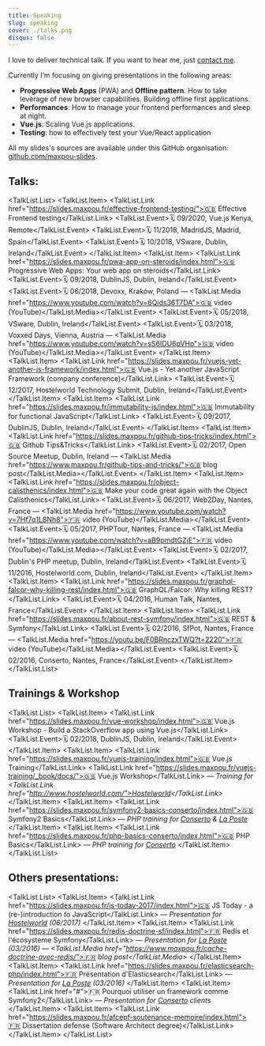 ```yaml
---
title: Speaking
slug: speaking
cover: ./talks.png
disqus: false
---
```




I love to deliver technical talk. If you want to hear me, just <a href="mailto:hello@maxpou.fr?subject=Speaking+Inquiry">contact me</a>.

Currently I’m focusing on giving presentations in the following areas:

* **Progressive Web Apps** (PWA) and **Offline pattern**. How to take leverage of new browser capabilities. Building offline first applications.
* **Performances**: How to manage your frontend performances and sleep at night.
* **Vue.js**: Scaling Vue.js applications.
* **Testing**: how to effectively test your Vue/React application


All my slides's sources are available under this GitHub organisation: [github.com/maxpou-slides](https://github.com/maxpou-slides).

## Talks:

<TalkList.List>
  <TalkList.Item>
    <TalkList.Link href="https://slides.maxpou.fr/effective-frontend-testing/">🇬🇧 Effective Frontend testing</TalkList.Link>
    <TalkList.Event>🗓 09/2020, Vue.js Kenya, Remote</TalkList.Event>
    <TalkList.Event>🗓 11/2018, MadridJS, Madrid, Spain</TalkList.Event>
    <TalkList.Event>🗓 10/2018, VSware, Dublin, Ireland</TalkList.Event>
  </TalkList.Item>
  <TalkList.Item>
    <TalkList.Link href="https://slides.maxpou.fr/pwa-app-on-steroids/index.html">🇬🇧 Progressive Web Apps: Your web app on steroids</TalkList.Link>
    <TalkList.Event>🗓 09/2018, DublinJS, Dublin, Ireland</TalkList.Event>
    <TalkList.Event>🗓 06/2018, Devoxx, Kraków, Poland — <TalkList.Media href="https://www.youtube.com/watch?v=6Qids36T7DA">🇬🇧 video (YouTube)</TalkList.Media></TalkList.Event>
    <TalkList.Event>🗓 05/2018, VSware, Dublin, Ireland</TalkList.Event>
    <TalkList.Event>🗓 03/2018, Voxxed Days, Vienna, Austria — <TalkList.Media href="https://www.youtube.com/watch?v=sS6IDU6pVHo">🇬🇧 video (YouTube)</TalkList.Media></TalkList.Event>
  </TalkList.Item>
  <TalkList.Item>
    <TalkList.Link href="https://slides.maxpou.fr/vuejs-yet-another-js-framework/index.html">🇬🇧 Vue.js - Yet another JavaScript Framework (company conference)</TalkList.Link>
    <TalkList.Event>🗓 12/2017, Hostelworld Technology Submit, Dublin, Ireland</TalkList.Event>
  </TalkList.Item>
  <TalkList.Item>
    <TalkList.Link href="https://slides.maxpou.fr/immutability-js/index.html">🇬🇧 Immutability for functional JavaScript</TalkList.Link>
    <TalkList.Event>🗓 09/2017, DublinJS, Dublin, Ireland</TalkList.Event>
  </TalkList.Item>
  <TalkList.Item>
    <TalkList.Link href="https://slides.maxpou.fr/github-tips-tricks/index.html">🇬🇧 Github Tips&amp;Tricks</TalkList.Link>
    <TalkList.Event>🗓 02/2017, Open Source Meetup, Dublin, Ireland — <TalkList.Media href="https://www.maxpou.fr/github-tips-and-tricks/">🇬🇧 blog post</TalkList.Media></TalkList.Event>
  </TalkList.Item>
  <TalkList.Item>
    <TalkList.Link href="https://slides.maxpou.fr/object-calisthenics/index.html">🇬🇧 Make your code great again with the Object Calisthenics</TalkList.Link>
    <TalkList.Event>🗓 06/2017, Web2Day, Nantes, France — <TalkList.Media href="https://www.youtube.com/watch?v=7Hf7q1L8Nh8">🇫🇷 video (YouTube)</TalkList.Media></TalkList.Event>
    <TalkList.Event>🗓 05/2017, PHPTour, Nantes, France — <TalkList.Media href="https://www.youtube.com/watch?v=aB9pmdtGZjE">🇫🇷 video (YouTube)</TalkList.Media></TalkList.Event>
    <TalkList.Event>🗓 02/2017, Dublin's PHP meetup, Dublin, Ireland</TalkList.Event>
    <TalkList.Event>🗓 11/2016, Hostelworld.com, Dublin, Ireland</TalkList.Event>
  </TalkList.Item>
  <TalkList.Item>
    <TalkList.Link href="https://slides.maxpou.fr/graphql-falcor-why-killing-rest/index.html">🇬🇧 GraphQL/Falcor: Why killing REST?</TalkList.Link>
    <TalkList.Event>🗓 04/2016, Human Talk, Nantes, France</TalkList.Event>
  </TalkList.Item>
  <TalkList.Item>
    <TalkList.Link href="https://slides.maxpou.fr/about-rest-symfony/index.html">🇬🇧 REST &amp; Symfony</TalkList.Link>
    <TalkList.Event>🗓 02/2016, SfPot, Nantes, France — <TalkList.Media href="https://youtu.be/F0BRnczxTWQ?t=2220">🇫🇷 video (YouTube)</TalkList.Media></TalkList.Event>
    <TalkList.Event>🗓 02/2016, Conserto, Nantes, France</TalkList.Event>
  </TalkList.Item>
</TalkList.List>

## Trainings & Workshop

<TalkList.List>
  <TalkList.Item>
    <TalkList.Link href="https://slides.maxpou.fr/vue-workshop/index.html">🇬🇧 Vue.js Workshop - Build a StackOverflow app using Vue.js</TalkList.Link>
    <TalkList.Event>🗓 02/2018, DublinJS, Dublin, Ireland</TalkList.Event>
  </TalkList.Item>
  <TalkList.Item>
    <TalkList.Link href="https://slides.maxpou.fr/vuejs-training/index.html">🇬🇧 Vue.js Training</TalkList.Link>
    <TalkList.Link href="https://slides.maxpou.fr/vuejs-training/_book/docs/">🇬🇧 Vue.js Workshop</TalkList.Link><em> — Training for <TalkList.Link href="http://www.hostelworld.com/">Hostelworld</TalkList.Link></em>
  </TalkList.Item>
  <TalkList.Item>
    <TalkList.Link href="https://slides.maxpou.fr/symfony2-basics-conserto/index.html">🇬🇧 Symfony2 Basics</TalkList.Link> — <em>PHP training for <a href="http://www.conserto.pro/">Conserto</a> &amp; <a href="http://www.laposte.fr">La Poste</a></em>
  </TalkList.Item>
  <TalkList.Item>
    <TalkList.Link href="https://slides.maxpou.fr/php-basics-conserto/index.html">🇬🇧 PHP Basics</TalkList.Link> — <em>PHP training for <a href="http://www.conserto.pro/">Conserto</a></em>
  </TalkList.Item>
</TalkList.List>

## Others presentations:

<TalkList.List>
  <TalkList.Item>
    <TalkList.Link href="https://slides.maxpou.fr/js-today-2017/index.html">🇬🇧 JS Today - a (re-)introduction to JavaScript</TalkList.Link> — <em>Presentation for <a href="https://www.hostelworld.com/">Hostelworld</a> (06/2017)</em>
  </TalkList.Item>
  <TalkList.Item>
    <TalkList.Link href="https://slides.maxpou.fr/redis-doctrine-sf/index.html">🇫🇷 Redis et l'écosysteme Symfony</TalkList.Link> — <em>Presentation for <a href="http://www.laposte.fr">La Poste</a> (03/2016) — <TalkList.Media href="https://www.maxpou.fr/cache-doctrine-avec-redis/">🇫🇷 blog post</TalkList.Media></em>
  </TalkList.Item>
  <TalkList.Item>
    <TalkList.Link href="https://slides.maxpou.fr/elasticsearch-php/index.html">🇫🇷 Présentation d'Elasticsearch</TalkList.Link> — <em>Presentation for <a href="http://www.laposte.fr">La Poste</a> (03/2016)</em>
  </TalkList.Item>
  <TalkList.Item>
    <TalkList.Link href="#">🇫🇷 Pourquoi utiliser un framework comme Symfony2</TalkList.Link> — <em>Presentation for <a href="http://www.conserto.pro/">Conserto</a> clients</em>
  </TalkList.Item>
  <TalkList.Item>
    <TalkList.Link href="https://slides.maxpou.fr/afcepf-soutenance-memoire/index.html">🇫🇷 Dissertation defense (Software Architect degree)</TalkList.Link>
  </TalkList.Item>
</TalkList.List>